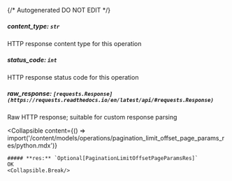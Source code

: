{/* Autogenerated DO NOT EDIT  */}

##### **content_type:** `str`
HTTP response content type for this operation

##### **status_code:** `int`
HTTP response status code for this operation

##### **raw_response:** `[requests.Response](https://requests.readthedocs.io/en/latest/api/#requests.Response)`
Raw HTTP response; suitable for custom response parsing

<Collapsible
    content={() => import('/content/models/operations/pagination_limit_offset_page_params_res/python.mdx')}
>
    ##### **res:** `Optional[PaginationLimitOffsetPageParamsRes]`
    OK
    <Collapsible.Break/>
</Collapsible>


